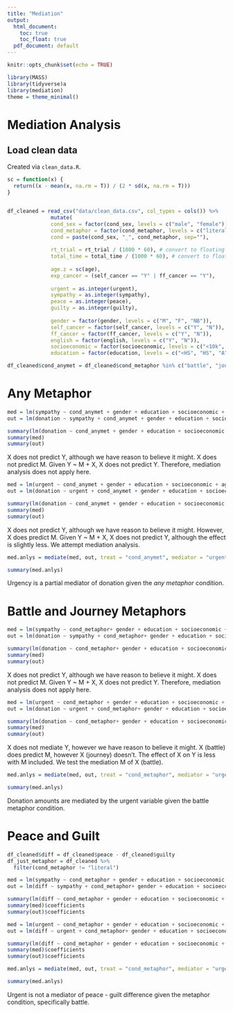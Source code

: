 ```yaml
---
title: "Mediation"
output:
  html_document:
    toc: true
    toc_float: true
  pdf_document: default
---
```


```r
knitr::opts_chunk$set(echo = TRUE)
```

```r
library(MASS)
library(tidyverse)a
library(mediation)
theme = theme_minimal()
```

# Mediation Analysis

## Load clean data

Created via `clean_data.R`.

```r
sc = function(x) {
  return((x - mean(x, na.rm = T)) / (2 * sd(x, na.rm = T)))
}


df_cleaned = read_csv("data/clean_data.csv", col_types = cols()) %>%
              mutate(
              cond_sex = factor(cond_sex, levels = c("male", "female")),
              cond_metaphor = factor(cond_metaphor, levels = c("literal", "battle", "journey")),
              cond = paste(cond_sex, "_", cond_metaphor, sep=""),
              
              rt_trial = rt_trial / (1000 * 60), # convert to floating point minutes
              total_time = total_time / (1000 * 60), # convert to floating point minutes
              
              age.z = sc(age),
              exp_cancer = (self_cancer == "Y" | ff_cancer == "Y"),
              
              urgent = as.integer(urgent),
              sympathy = as.integer(sympathy),
              peace = as.integer(peace),
              guilty = as.integer(guilty),
              
              gender = factor(gender, levels = c("M", "F", "NB")),
              self_cancer = factor(self_cancer, levels = c("Y", "N")),
              ff_cancer = factor(ff_cancer, levels = c("Y", "N")),
              english = factor(english, levels = c("Y", "N")),
              socioeconomic = factor(socioeconomic, levels = c("<10k", "10-25k", "25-50k", "50-75k", "75-100k", "100-150k", ">150k")),
              education = factor(education, levels = c("<HS", "HS", "A", "B", "M", "P", "D")))
```

```r
df_cleaned$cond_anymet = df_cleaned$cond_metaphor %in% c("battle", "journey")
```

# Any Metaphor

```r
med = lm(sympathy ~ cond_anymet + gender + education + socioeconomic + age.z + self_cancer + ff_cancer, data = df_cleaned)
out = lm(donation ~ sympathy + cond_anymet + gender + education + socioeconomic + age.z + self_cancer + ff_cancer, data = df_cleaned)

summary(lm(donation ~ cond_anymet + gender + education + socioeconomic + age.z + self_cancer + ff_cancer, data = df_cleaned))
summary(med)
summary(out)
```

X does not predict Y, although we have reason to believe it might. X does not predict M. Given Y ~ M + X, X does not predict Y. Therefore, mediation analysis does not apply here.

```r
med = lm(urgent ~ cond_anymet + gender + education + socioeconomic + age.z + self_cancer + ff_cancer, data = df_cleaned)
out = lm(donation ~ urgent + cond_anymet + gender + education + socioeconomic + age.z + self_cancer + ff_cancer, data = df_cleaned)

summary(lm(donation ~ cond_anymet + gender + education + socioeconomic + age.z + self_cancer + ff_cancer, data = df_cleaned))
summary(med)
summary(out)
```

X does not predict Y, although we have reason to believe it might. However, X does predict M. Given Y ~ M + X, X does not predict Y, although the effect is slightly less. We attempt mediation analysis.

```r
med.anlys = mediate(med, out, treat = "cond_anymet", mediator = "urgent")

summary(med.anlys)
```

Urgency is a partial mediator of donation given the *any metaphor* condition.

# Battle and Journey Metaphors

```r
med = lm(sympathy ~ cond_metaphor+ gender + education + socioeconomic + age.z + self_cancer + ff_cancer, data = df_cleaned)
out = lm(donation ~ sympathy + cond_metaphor+ gender + education + socioeconomic + age.z + self_cancer + ff_cancer, data = df_cleaned)

summary(lm(donation ~ cond_metaphor+ gender + education + socioeconomic + age.z + self_cancer + ff_cancer, data = df_cleaned))
summary(med)
summary(out)
```

X does not predict Y, although we have reason to believe it might. X does not predict M. Given Y ~ M + X, X does not predict Y. Therefore, mediation analysis does not apply here.

```r
med = lm(urgent ~ cond_metaphor + gender + education + socioeconomic + age.z + self_cancer + ff_cancer, data = df_cleaned)
out = lm(donation ~ urgent + cond_metaphor+ gender + education + socioeconomic + age.z + self_cancer + ff_cancer, data = df_cleaned)

summary(lm(donation ~ cond_metaphor+ gender + education + socioeconomic + age.z + self_cancer + ff_cancer, data = df_cleaned))
summary(med)
summary(out)
```

X does not mediate Y, however we have reason to believe it might. X (battle) does predict M, however X (journey) doesn't. The effect of X on Y is less with M included. We test the mediation M of X (battle).

```r
med.anlys = mediate(med, out, treat = "cond_metaphor", mediator = "urgent", control.value = "literal", treat.value = "battle")

summary(med.anlys)
```

Donation amounts are mediated by the urgent variable given the battle metaphor condition.

# Peace and Guilt

```r
df_cleaned$diff = df_cleaned$peace - df_cleaned$guilty
df_just_metaphor = df_cleaned %>%
  filter(cond_metaphor != "literal")
```

```r
med = lm(sympathy ~ cond_metaphor + gender + education + socioeconomic + age.z + self_cancer + ff_cancer, data = df_cleaned)
out = lm(diff ~ sympathy + cond_metaphor+ gender + education + socioeconomic + age.z + self_cancer + ff_cancer, data = df_cleaned)

summary(lm(diff ~ cond_metaphor + gender + education + socioeconomic + age.z + self_cancer + ff_cancer, data = df_cleaned))$coefficients
summary(med)$coefficients
summary(out)$coefficients
```


```r
med = lm(urgent ~ cond_metaphor + gender + education + socioeconomic + age.z + self_cancer + ff_cancer, data = df_cleaned)
out = lm(diff ~ urgent + cond_metaphor+ gender + education + socioeconomic + age.z + self_cancer + ff_cancer, data = df_cleaned)

summary(lm(diff ~ cond_metaphor + gender + education + socioeconomic + age.z + self_cancer + ff_cancer, data = df_cleaned))$coefficients
summary(med)$coefficients
summary(out)$coefficients
```

```r
med.anlys = mediate(med, out, treat = "cond_metaphor", mediator = "urgent", control.value = "literal", treat.value = "battle")

summary(med.anlys)
```

Urgent is not a mediator of peace - guilt difference given the metaphor condition, specifically battle.
